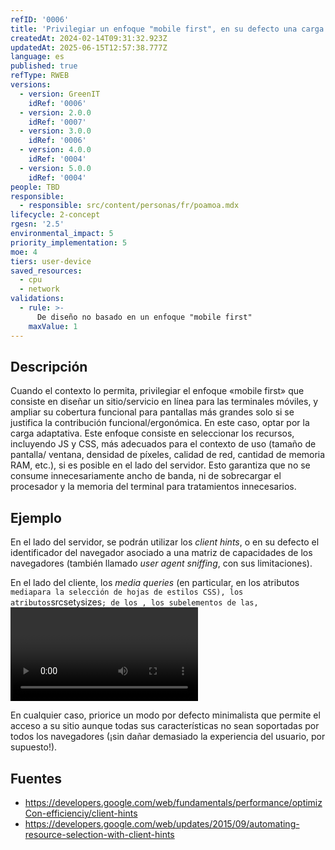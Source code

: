 ```yaml
---
refID: '0006'
title: 'Privilegiar un enfoque "mobile first", en su defecto una carga adaptativa'
createdAt: 2024-02-14T09:31:32.923Z
updatedAt: 2025-06-15T12:57:38.777Z
language: es
published: true
refType: RWEB
versions:
  - version: GreenIT
    idRef: '0006'
  - version: 2.0.0
    idRef: '0007'
  - version: 3.0.0
    idRef: '0006'
  - version: 4.0.0
    idRef: '0004'
  - version: 5.0.0
    idRef: '0004'
people: TBD
responsible:
  - responsible: src/content/personas/fr/poamoa.mdx
lifecycle: 2-concept
rgesn: '2.5'
environmental_impact: 5
priority_implementation: 5
moe: 4
tiers: user-device
saved_resources:
  - cpu
  - network
validations:
  - rule: >-
      De diseño no basado en un enfoque "mobile first"
    maxValue: 1
---
```


## Descripción

Cuando el contexto lo permita, privilegiar el enfoque «mobile first» que consiste en diseñar un sitio/servicio en línea para las terminales móviles, y ampliar su cobertura funcional para pantallas más grandes solo si se justifica la contribución funcional/ergonómica.
En este caso, optar por la carga adaptativa.
Este enfoque consiste en seleccionar los recursos, incluyendo JS y CSS, más adecuados para el contexto de uso (tamaño de pantalla/ ventana, densidad de píxeles, calidad de red, cantidad de memoria RAM, etc.), si es posible en el lado del servidor.
Esto garantiza que no se consume innecesariamente ancho de banda, ni de sobrecargar el procesador y la memoria del terminal para tratamientos innecesarios.

## Ejemplo

En el lado del servidor, se podrán utilizar los _client hints_, o en su defecto el identificador del navegador asociado a una matriz de capacidades de los navegadores (también llamado _user agent sniffing_, con sus limitaciones).

En el lado del cliente, los _media queries_  (en particular, en los atributos `media`<link>` para la selección de hojas de estilos CSS), los atributos `srcset` y `sizes`; de los `<img>`, los subelementos `<source>` de las `<picture>`, `<video>` y `<audio>` podrán ser útiles, y la misma información disponible en los _client hints_ también podrán ser recuperados por APIs JavaScript para eventualmente cargar dinámicamente código y/o contenido complementario .

En cualquier caso, priorice un modo por defecto minimalista que permite el acceso a su sitio aunque todas sus características no sean soportadas por todos los navegadores (¡sin dañar demasiado la experiencia del usuario, por supuesto!).

## Fuentes

* https://developers.google.com/web/fundamentals/performance/optimizCon-efficienciy/client-hints
* https://developers.google.com/web/updates/2015/09/automating-resource-selection-with-client-hints



